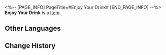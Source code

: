 <%-- [PAGE_INFO]
PageTitle=#Enjoy Your Drink#
[END_PAGE_INFO] --%>
{{Item Infobox
|title       = Enjoy Your Drink
|id          = 223208
|image       = Dreamscape Pass Sticker Enjoy Your Drink.png
|type        = 
|invCategory = 
|rarity      = 4
|effect      = Digital stickers that can be used to decorate the pages of the Dreamtour Handbook. They come in many different styles.
|description = 
|source1     = Witness the story of the crystal chalice and three wine bottles in Aideen Park
}}
{{Description|1=Dreams can be more macabre than reality.}}
'''Enjoy Your Drink''' is a [[Item]].

==Other Languages==
{{Other Languages
|en   = Enjoy Your Drink
|zhs  = 开怀畅饮
|zht  = 開懷暢飲
|ja   = 心ゆくまで飲もう
|ko   = 마음껏 마시자
|es   = Disfruta de tu bebida
|fr   = Bonne dégustation
|ru   = Пей да радуйся
|th   = ดื่มจนจุใจ
|vi   = Sảng Khoái Cạn Chén
|de   = Prost
|id   = Minum Sepuasnya
|pt   = Aproveite Sua Bebida
}}

==Change History==
{{Change History|2.0}}